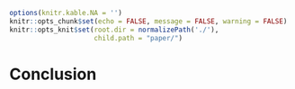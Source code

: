 ```r
options(knitr.kable.NA = '')
knitr::opts_chunk$set(echo = FALSE, message = FALSE, warning = FALSE)
knitr::opts_knit$set(root.dir = normalizePath('./'),
                     child.path = "paper/")
```

# Conclusion
